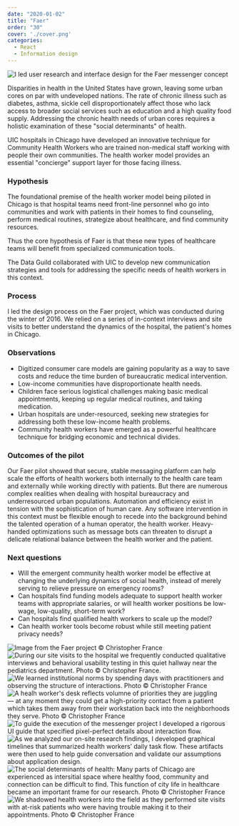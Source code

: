 ```yaml
---
date: "2020-01-02"
title: "Faer"
order: "30"
cover: './cover.png'
categories:
  - React
  - Information design
---
```


![I led user research and interface design for the Faer messenger concept](cover.png)

Disparities in health in the United States have grown, leaving some urban cores on par with undeveloped nations. The rate of chronic illness such as diabetes, asthma, sickle cell disproportionately affect those who lack access to broader social services such as education and a high quality food supply. Addressing the chronic health needs of urban cores requires a holistic examination of these "social determinants" of health.

UIC hospitals in Chicago have developed an innovative technique for Community Health Workers who are trained non-medical staff working with people their own communities. The health worker model provides an essential "concierge" support layer for those facing illness.

### Hypothesis

The foundational premise of the health worker model being piloted in Chicago is that hospital teams need front-line personnel who go into communities and work with patients in their homes to find counseling, perform medical routines, strategize about healthcare, and find community resources.

Thus the core hypothesis of Faer is that these new types of healthcare teams will benefit from specialized communication tools.

The Data Guild collaborated with UIC to develop new communication strategies and tools for addressing the specific needs of health workers in this context. 

### Process

I led the design process on the Faer project, which was conducted during the winter of 2016. We relied on a series of in-context interviews and site visits to better understand the dynamics of the hospital, the patient's homes in Chicago.


### Observations

  - Digitized consumer care models are gaining popularity as a way to save costs and reduce the time burden of bureaucratic medical intervention.
  - Low-income communities have disproportionate health needs.
  - Children face serious logistical challenges making basic medical appointments, keeping up regular medical routines, and taking medication.
  - Urban hospitals are under-resourced, seeking new strategies for addressing both these low-income health problems.
  - Community health workers have emerged as a powerful healthcare technique for bridging economic and technical divides.


### Outcomes of the pilot

Our Faer pilot showed that secure, stable messaging platform can help scale the efforts of health workers both internally to the health care team and externally while working directly with patients. But there are numerous complex realities when dealing with hospital bureaucracy and underresourced urban populations. Automation and efficiency exist in tension with the sophistication of human care. Any software intervention in this context must be flexible enough to recede into the background behind the talented operation of a human operator, the health worker. Heavy-handed optimizations such as message bots can threaten to disrupt a delicate relational balance between the health worker and the patient. 


### Next questions

- Will the emergent community health worker model be effective at changing the underlying dynamics of social health, instead of merely serving to relieve pressure on emergency rooms?
- Can hospitals find funding models adequate to support health worker teams with appropriate salaries, or will health worker positions be low-wage, low-quality, short-term work?
- Can hospitals find qualified health workers to scale up the model?
- Can health worker tools become robust while still meeting patient privacy needs?


![Image from the Faer project © Christopher France](faer2.png)
![During our site visits to the hospital we frequently conducted qualitative interviews and behavioral usability testing in this quiet hallway near the pediatrics department. Photo © Christopher France.](faer3.png)
![We learned institutional norms by spending days with practitioners and observing the structure of interactions. Photo © Christopher France](faer4.png)
![A healh worker's desk reflects volumne of priorities they are juggling — at any moment they could get a high-priority contact from a patient which takes them away from their workstation back into the neighborhoods they serve. Photo © Christopher France](faer5.png)
![To guide the execution of the messenger project I developed a rigorous UI guide that specified pixel-perfect details about interaction flow.](faer6.png)
![As we analyzed our on-site research findings, I developed graphical timelines that summarized health workers’ daily task flow. These artifacts were then used to help guide conversation and validate our assumptions about application design.](faer7.png)
![The social determinants of health: Many parts of Chicago are experienced as intersitial space where healthy food, community and connection can be difficult to find. This function of city life in healthcare became an important frame for our research. Photo © Christopher France](faer8.png)
![We shadowed health workers into the field as they performed site visits with at-risk patients who were having trouble making it to their appointments. Photo © Christopher France](faer9.png)